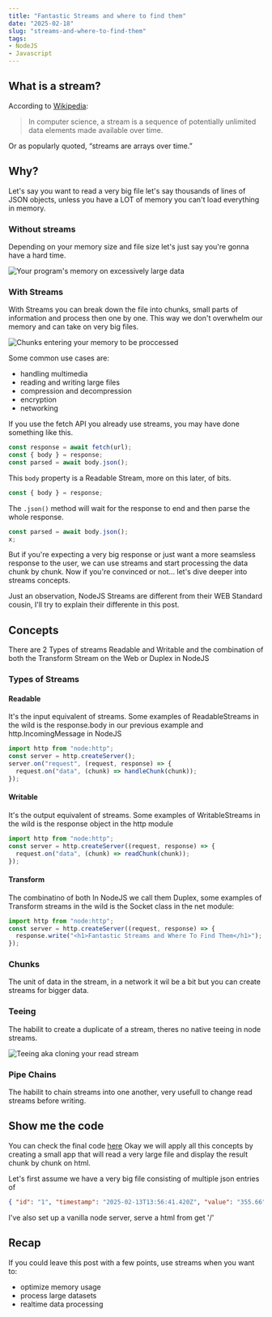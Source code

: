 ```yaml
---
title: "Fantastic Streams and where to find them"
date: "2025-02-18"
slug: "streams-and-where-to-find-them"
tags: 
- NodeJS
- Javascript
---
```


## What is a stream?

According to [Wikipedia](<https://en.wikipedia.org/wiki/Stream_(computing)>):

> In computer science, a stream is a sequence of potentially unlimited data elements made available over time.

Or as popularly quoted, “streams are arrays over time.”

## Why?

Let's say you want to read a very big file let's say thousands of lines of JSON objects, unless you have a LOT of memory you can't load everything in memory.

### Without streams

Depending on your memory size and file size let's just say you're gonna have a hard time.

![Your program's memory on excessively large data](https://dev-to-uploads.s3.amazonaws.com/uploads/articles/eje4t7pp779dkzpipp7j.png)

### With Streams

With Streams you can break down the file into chunks, small parts of information and process then one by one. This way we don't overwhelm our memory and can take on very big files.

![Chunks entering your memory to be proccessed](https://dev-to-uploads.s3.amazonaws.com/uploads/articles/rke19afp3gjgvpdi73ab.png)

Some common use cases are:

- handling multimedia
- reading and writing large files
- compression and decompression
- encryption
- networking

If you use the fetch API you already use streams, you may have done something like this.

```js
const response = await fetch(url);
const { body } = response;
const parsed = await body.json();
```

This `body` property is a Readable Stream, more on this later, of bits.

```js
const { body } = response;
```

The `.json()` method will wait for the response to end and then parse the whole response.

```js
const parsed = await body.json();
x;
```

But if you're expecting a very big response or just want a more seamsless response to the user, we can use streams and start processing the data chunk by chunk.
Now if you're convinced or not... let's dive deeper into streams concepts.

Just an observation, NodeJS Streams are different from their WEB Standard cousin, I'll try to explain their differente in this post.

## Concepts

There are 2 Types of streams Readable and Writable and the combination of both the Transform Stream on the Web or Duplex in NodeJS

### Types of Streams

#### Readable

It's the input equivalent of streams. Some examples of ReadableStreams in the wild is the response.body in our previous example and http.IncomingMessage in NodeJS

```js
import http from "node:http";
const server = http.createServer();
server.on("request", (request, response) => {
  request.on("data", (chunk) => handleChunk(chunk));
});
```

#### Writable

It's the output equivalent of streams. Some examples of WritableStreams in the wild is the response object in the http module

```js
import http from "node:http";
const server = http.createServer((request, response) => {
  request.on("data", (chunk) => readChunk(chunk));
});
```

#### Transform

The combinatino of both
In NodeJS we call them Duplex, some examples of Transform streams in the wild is the Socket class in the net module:

```js
import http from "node:http";
const server = http.createServer((request, response) => {
  response.write("<h1>Fantastic Streams and Where To Find Them</h1>");
});
```

### Chunks

The unit of data in the stream, in a network it wil be a bit but you can create streams for bigger data.

### Teeing

The habilit to create a duplicate of a stream, theres no native teeing in node streams.

![Teeing aka cloning your read stream](https://dev-to-uploads.s3.amazonaws.com/uploads/articles/uli7qabcpgebnfg7k0k2.png)

### Pipe Chains

The habilit to chain streams into one another, very usefull to change read streams before writing.

## Show me the code

You can check the final code [here](https://github.com/felipebrunetti94/streams-and-where-they-live)
Okay we will apply all this concepts by creating a small app that will read a very large file and display the result chunk by chunk on html.

Let's first assume we have a very big file consisting of multiple json entries of

```json
{ "id": "1", "timestamp": "2025-02-13T13:56:41.420Z", "value": "355.66" }
```

I've also set up a vanilla node server, serve a html from get '/'

## Recap

If you could leave this post with a few points, use streams when you want to:

- optimize memory usage
- process large datasets
- realtime data processing
